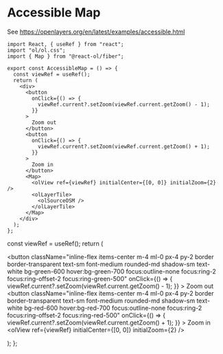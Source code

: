 # Accessible Map

See https://openlayers.org/en/latest/examples/accessible.html

```tsx
import React, { useRef } from "react";
import "ol/ol.css";
import { Map } from "@react-ol/fiber";

export const AccessibleMap = () => {
  const viewRef = useRef();
  return (
    <div>
      <button
        onClick={() => {
          viewRef.current?.setZoom(viewRef.current.getZoom() - 1);
        }}
      >
        Zoom out
      </button>
      <button
        onClick={() => {
          viewRef.current?.setZoom(viewRef.current.getZoom() + 1);
        }}
      >
        Zoom in
      </button>
      <Map>
        <olView ref={viewRef} initialCenter={[0, 0]} initialZoom={2} />
        <olLayerTile>
          <olSourceOSM />
        </olLayerTile>
      </Map>
    </div>
  );
};
```


  const viewRef = useRef();
  return (
    <div>
      <button
        className="inline-flex items-center m-4 ml-0 px-4 py-2 border border-transparent text-sm font-medium rounded-md shadow-sm text-white bg-green-600 hover:bg-green-700 focus:outline-none focus:ring-2 focus:ring-offset-2 focus:ring-green-500"
        onClick={() => {
          viewRef.current?.setZoom(viewRef.current.getZoom() - 1);
        }}
      >
        Zoom out
      </button>
      <button
        className="inline-flex items-center m-4 ml-0 px-4 py-2 border border-transparent text-sm font-medium rounded-md shadow-sm text-white bg-red-600 hover:bg-red-700 focus:outline-none focus:ring-2 focus:ring-offset-2 focus:ring-red-500"
        onClick={() => {
          viewRef.current?.setZoom(viewRef.current.getZoom() + 1);
        }}
      >
        Zoom in
      </button>
      <Map>
        <olView ref={viewRef} initialCenter={[0, 0]} initialZoom={2} />
        <olLayerTile>
          <olSourceOSM />
        </olLayerTile>
      </Map>
    </div>

);
};

<AccessibleMap />
